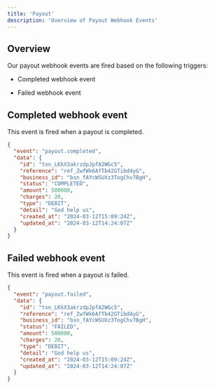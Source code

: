 ```yaml
---
title: 'Payout'
description: 'Overview of Payout Webhook Events'
---
```


## Overview

Our payout webhook events are fired based on the following triggers:

- Completed webhook event

- Failed webhook event

## Completed webhook event

This event is fired when a payout is completed.

```json payout.completed
{
  "event": "payout.completed",
  "data": {
    "id": "txn_LKkX3akrzdpJpfA2WGc5",
    "reference": "ref_ZwfWk6AfTb42GTibd4yG",
    "business_id": "bsn_fAYcWSUXz3TogChv7BgH",
    "status": "COMPLETED",
    "amount": 500000,
    "charges": 20,
    "type": "DEBIT",
    "detail": "God help us",
    "created_at": "2024-03-12T15:09:24Z",
    "updated_at": "2024-03-12T14:24:07Z"
  }
}
```

## Failed webhook event

This event is fired when a payout is failed.

```json payout.failed
{
  "event": "payout.failed",
  "data": {
    "id": "txn_LKkX3akrzdpJpfA2WGc5",
    "reference": "ref_ZwfWk6AfTb42GTibd4yG",
    "business_id": "bsn_fAYcWSUXz3TogChv7BgH",
    "status": "FAILED",
    "amount": 500000,
    "charges": 20,
    "type": "DEBIT",
    "detail": "God help us",
    "created_at": "2024-03-12T15:09:24Z",
    "updated_at": "2024-03-12T14:24:07Z"
  }
}
```

